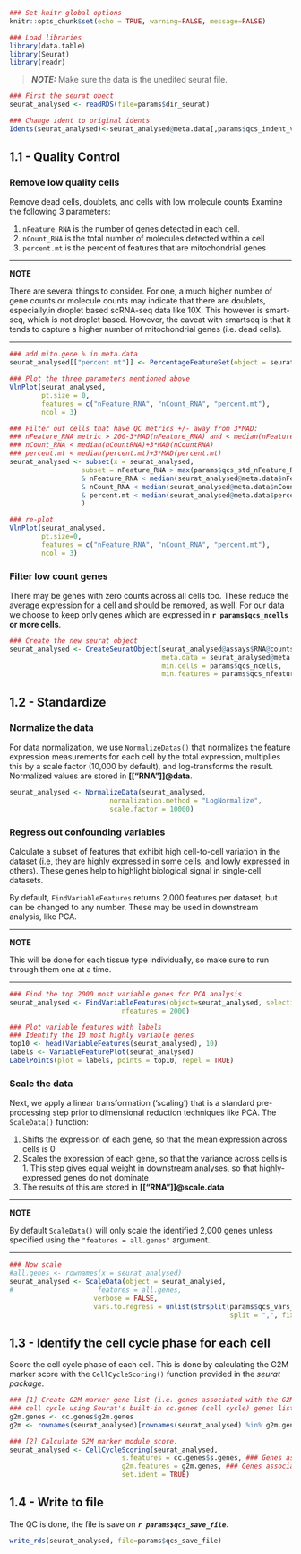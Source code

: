 ```r
### Set knitr global options
knitr::opts_chunk$set(echo = TRUE, warning=FALSE, message=FALSE)

### Load libraries
library(data.table)
library(Seurat)
library(readr)
```

> **_NOTE:_**  Make sure the data is the unedited seurat file.

```r
### First the seurat obect
seurat_analysed <- readRDS(file=params$dir_seurat)

### Change ident to original idents
Idents(seurat_analysed)<-seurat_analysed@meta.data[,params$qcs_indent_var]
```

## 1.1 - Quality Control
### Remove low quality cells 

Remove dead cells, doublets, and cells with low molecule counts
Examine the following 3 parameters:

1. `nFeature_RNA` is the number of genes detected in each cell. 
2. `nCount_RNA` is the total number of molecules detected within a cell
3. `percent.mt` is the percent of features that are mitochondrial genes

***
**NOTE** 

There are several things to consider. 
For one, a much higher number of gene counts or molecule counts may indicate that there are doublets,
especially,in droplet based scRNA-seq data like 10X.
This however is smart-seq, which is not droplet based. 
However, the caveat with smartseq is that it tends to capture a higher number of mitochondrial genes (i.e. dead cells).

***

```r
### add mito.gene % in meta.data
seurat_analysed[["percent.mt"]] <- PercentageFeatureSet(object = seurat_analysed, pattern = "^MT|^mt")

### Plot the three parameters mentioned above
VlnPlot(seurat_analysed, 
        pt.size = 0,
        features = c("nFeature_RNA", "nCount_RNA", "percent.mt"), 
        ncol = 3) 

### Filter out cells that have QC metrics +/- away from 3*MAD:
### nFeature_RNA metric > 200-3*MAD(nFeature_RNA) and < median(nFeature_RNA)+3*MAD(nFeature_RNA)
### nCount_RNA < median(nCountRNA)+3*MAD(nCountRNA)
### percent.mt < median(percent.mt)+3*MAD(percent.mt)
seurat_analysed <- subset(x = seurat_analysed, 
                  subset = nFeature_RNA > max(params$qcs_std_nFeature_RNA, median(seurat_analysed@meta.data$nFeature_RNA, na.rm = TRUE) - 3*mad(seurat_analysed@meta.data$nFeature_RNA, constant = 1.4826, na.rm = TRUE))
                  & nFeature_RNA < median(seurat_analysed@meta.data$nFeature_RNA, na.rm = TRUE) + 3*mad(seurat_analysed@meta.data$nFeature_RNA, constant = 1.4826, na.rm = TRUE)
                  & nCount_RNA < median(seurat_analysed@meta.data$nCount_RNA, na.rm = TRUE) + 3*mad(seurat_analysed@meta.data$nCount_RNA, constant = 1.4826, na.rm = TRUE)
                  & percent.mt < median(seurat_analysed@meta.data$percent.mt, na.rm = TRUE) + 3*mad(seurat_analysed@meta.data$percent.mt, constant = 1.4826, na.rm = TRUE)
                  )

### re-plot
VlnPlot(seurat_analysed, 
        pt.size=0,
        features = c("nFeature_RNA", "nCount_RNA", "percent.mt"), 
        ncol = 3) 
```

### Filter low count genes

There may be genes with zero counts across all cells too. 
These reduce the average expression for a cell and should be removed, as well. 
For our data we choose to keep only genes which are expressed in **`r params$qcs_ncells` or more cells**.

```r
### Create the new seurat object
seurat_analysed <- CreateSeuratObject(seurat_analysed@assays$RNA@counts, 
                                      meta.data = seurat_analysed@meta.data, 
                                      min.cells = params$qcs_ncells, 
                                      min.features = params$qcs_nfeatures)
```

## 1.2 - Standardize

### Normalize the data

For data normalization, we use `NormalizeDatas()` that normalizes
the feature expression measurements for each cell by the total expression,
multiplies this by a scale factor (10,000 by default), 
and log-transforms the result. 
Normalized values are stored in **[["RNA"]]@data**.

```r
seurat_analysed <- NormalizeData(seurat_analysed, 
                         normalization.method = "LogNormalize", 
                         scale.factor = 10000)
```

### Regress out confounding variables

Calculate a subset of features that exhibit high cell-to-cell variation 
in the dataset (i.e, they are highly expressed in some cells, and lowly 
expressed in others). These genes help to highlight biological signal in 
single-cell datasets.

By default, `FindVariableFeatures` returns 2,000 features per dataset, but can 
be changed to any number. 
These may be used in downstream analysis, like PCA.

***
**NOTE** 

This will be done for each tissue type individually, so make sure to run
through them one at a time.

***

```r
### Find the top 2000 most variable genes for PCA analysis
seurat_analysed <- FindVariableFeatures(object=seurat_analysed, selection.method = "vst", 
                            nfeatures = 2000)

### Plot variable features with labels
### Identify the 10 most highly variable genes
top10 <- head(VariableFeatures(seurat_analysed), 10)
labels <- VariableFeaturePlot(seurat_analysed)
LabelPoints(plot = labels, points = top10, repel = TRUE)
```

### Scale the data 

Next, we apply a linear transformation (‘scaling’) that is a standard 
pre-processing step prior to dimensional reduction techniques like PCA. 
The `ScaleData()` function:

1. Shifts the expression of each gene, so that the mean expression across cells is 0
2. Scales the expression of each gene, so that the variance across cells is 1.
This step gives equal weight in downstream analyses, 
so that highly-expressed genes do not dominate
3. The results of this are stored in **[["RNA"]]@scale.data**
  
***
**NOTE** 

By default `ScaleData()` will only scale the identified 2,000 genes unless specified using the `"features = all.genes"` argument.

***

```r
### Now scale
#all.genes <- rownames(x = seurat_analysed)
seurat_analysed <- ScaleData(object = seurat_analysed, 
#                     features = all.genes, 
                     verbose = FALSE,
                     vars.to.regress = unlist(strsplit(params$qcs_vars_regress, 
                                                       split = ",", fixed = T)))
```

## 1.3 - Identify the cell cycle phase for each cell
Score the cell cycle phase of each cell.
This is done by calculating the G2M marker score with the `CellCycleScoring()` function provided in the _seurat package_.

```r
### [1] Create G2M marker gene list (i.e. genes associated with the G2M phase of the 
### cell cycle using Seurat's built-in cc.genes (cell cycle) genes list
g2m.genes <- cc.genes$g2m.genes
g2m <- rownames(seurat_analysed)[rownames(seurat_analysed) %in% g2m.genes]

### [2] Calculate G2M marker module score.
seurat_analysed <- CellCycleScoring(seurat_analysed, 
                            s.features = cc.genes$s.genes, ### Genes associated with s-phase
                            g2m.features = g2m.genes, ### Genes associated with G2M phase
                            set.ident = TRUE)
```

## 1.4 - Write to file
The QC is done, the file is save on **_`r params$qcs_save_file`_**.

```r
write_rds(seurat_analysed, file=params$qcs_save_file)
```

